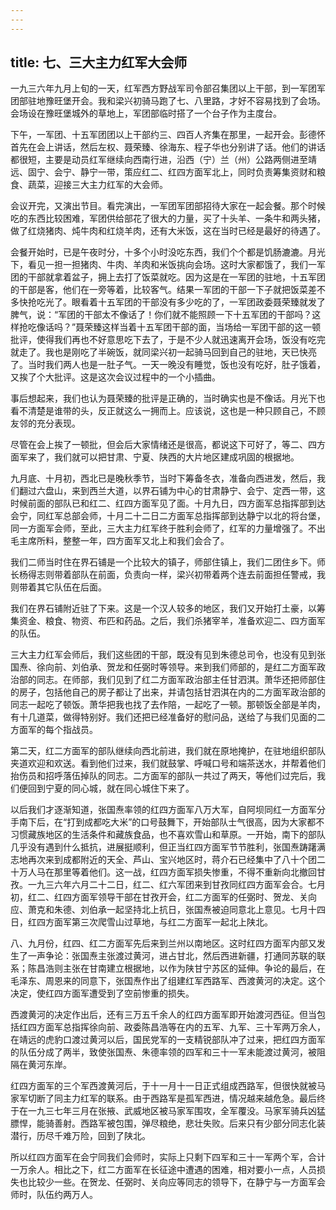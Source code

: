 ```yaml
---
---
---
```

title: 七、三大主力红军大会师
---



一九三六年九月上旬的一天，红军西方野战军司令部召集团以上干部，到一军团军团部驻地豫旺堡开会。我和梁兴初骑马跑了七、八里路，才好不容易找到了会场。会场设在豫旺堡城外的草地上，军团部临时搭了一个台子作为主度台。

下午，一军团、十五军团团以上干部约三、四百人齐集在那里，一起开会。彭德怀首先在会上讲话，然后左权、聂荣臻、徐海东、程子华也分别讲了话。他们的讲话都很短，主要是动员红军继续向西南行进，沿西（宁）兰（州）公路两侧进至靖远、固宁、会宁、静宁一带，策应红二、红四方面军北上，同时负责筹集资财和粮食、蔬菜，迎接三大主力红军的大会师。

会议开完，又演出节目。看完演出，一军团军团部招待大家在一起会餐。那个时候吃的东西比较困难，军团供给部花了很大的力量，买了十头羊、一条牛和两头猪，做了红烧猪肉、炖牛肉和红烧羊肉，还有大米饭，这在当时已经是最好的待遇了。

会餐开始时，已是午夜时分，十多个小时没吃东西，我们个个都是饥肠漉漉。月光下，看见一担一担猪肉、牛肉、羊肉和米饭挑向会场。这时大家都饿了，我们一军团的干部就拿着盆子，拥上去打了饭菜就吃。因为这是在一军团的驻地，十五军团的干部是客，他们在一旁等着，比较客气。结果一军团的干部一下子就把饭菜差不多快抢吃光了。眼看着十五军团的干部没有多少吃的了，一军团政委聂荣臻就发了脾气，说：“军团的干部太不像话了！你们就不能照顾一下十五军团的干部吗？这样抢吃像话吗？”聂荣臻这样当着十五军团干部的面，当场给一军团干部的这一顿批评，使得我们再也不好意思吃下去了，于是不少人就迅速离开会场，饭没有吃完就走了。我也是刚吃了半碗饭，就同梁兴初一起骑马回到自己的驻地，天已快亮了。当时我们两人也是一肚子气。一天一晚没有睡觉，饭也没有吃好，肚子饿着，又挨了个大批评。这是这次会议过程中的一个小插曲。

事后想起来，我们也认为聂荣臻的批评是正确的，当时确实也是不像话。月光下也看不清楚是谁带的头，反正就这么一拥而上。应该说，这也是一种只顾自己，不顾友邻的充分表现。

尽管在会上挨了一顿批，但会后大家情绪还是很高，都说这下可好了，等二、四方面军来了，我们就可以把甘肃、宁夏、陕西的大片地区建成巩固的根据地。

九月底、十月初，西北已是晚秋季节，当时下筹备冬衣，准备向西进发，然后，我们翻过六盘山，来到西兰大道，以界石铺为中心的甘肃静宁、会宁、定西一带，这时候前面的部队已和红二、红四方面军见了面。十月九日，四方面军总指挥部到达会宁，同红军总部会师，十月二十二日二方面军总指挥部到达静宁以北的将台堡，同一方面军会师，至此，三大主力红军终于胜利会师了，红军的力量增强了。不出毛主席所料，整整一年，四方面军又北上和我们会合了。

我们二师当时住在界石铺是一个比较大的镇子，师部住镇上，我们二团住乡下。师长杨得志则带着部队在前面，负责向一样，梁兴初带着两个连去前面担任警戒，我则带着其它队伍在后面。

我们在界石铺附近驻了下来。这是一个汉人较多的地区，我们又开始打土豪，以筹集资金、粮食、物资、布匹和药品。之后，我们杀猪宰羊，准备欢迎二、四方面军的队伍。

三大主力红军会师后，我们这些团的干部，既没有见到朱德总司令，也没有见到张国焘、徐向前、刘伯承、贺龙和任弼时等领导。来到我们师部的，是红二方面军政治部的同志。在师部，我们见到了红二方面军政治部主任甘泗淇。萧华还把师部住的房子，包括他自己的房子都让了出来，并请包括甘泗淇在内的二方面军政治部的同志一起吃了顿饭。萧华把我也找了去作陪，一起吃了一顿。那顿饭全部是羊肉，有十几道菜，做得特别好。我们还把已经准备好的慰问品，送给了与我们见面的二方面军的每个指战员。

第二天，红二方面军的部队继续向西北前进，我们就在原地掩护，在驻地组织部队夹道欢迎和欢送。看到他们过来，我们就鼓掌、呼喊口号和端茶送水，并帮着他们抬伤员和招呼落伍掉队的同志。二方面军的部队一共过了两天，等他们过完后，我们便回到宁夏的同心城，就在同心城住下来了。

以后我们才逐渐知道，张国焘率领的红四方面军八万大军，自阿坝同红一方面军分手南下后，在“打到成都吃大米”的口号鼓舞下，开始部队士气很高，因为大家都不习惯藏族地区的生活条件和藏族食品，也不喜欢雪山和草原。一开始，南下的部队几乎没有遇到什么抵抗，进展挺顺利，但正当红四方面军节节胜利，张国焘踌躇满志地再次来到成都附近的天全、芦山、宝兴地区时，蒋介石已经集中了八十个团二十万人马在那里等着他们。这一战，红四方面军损失惨重，不得不重新向北撤回甘孜。一九三六年六月二十二日，红二、红六军团来到甘孜同红四方面军会合。七月初，红二、红四方面军领导干部在甘孜开会，红二方面军的任弼时、贺龙、关向应、萧克和朱德、刘伯承一起坚持北上抗日，张国焘被迫同意北上意见。七月十四日，红四方面军第三次爬雪山过草地，与红二方面军一起北上陕北。

八、九月份，红四、红二方面军先后来到兰州以南地区。这时红四方面军内部又发生了一声争论：张国焘主张渡过黄河，进占甘北，然后西进新疆，打通同苏联的联系；陈昌浩则主张在甘南建立根据地，以作为陕甘宁苏区的延伸。争论的最后，在毛泽东、周恩来的同意下，张国焘作出了组建红军西路军、西渡黄河的决定。这个决定，使红四方面军遭受到了空前惨重的损失。

西渡黄河的决定作出后，还有三万五千余人的红四方面军即开始渡河西征。但当包括红四方面军总指挥徐向前、政委陈昌浩等在内的五军、九军、三十军两万余人，在靖远的虎豹口渡过黄河以后，国民党军的一支精锐部队冲了过来，把红四方面军的队伍分成了两半，致使张国焘、朱德率领的四军和三十一军未能渡过黄河，被阻隔在黄河东岸。

红四方面军的三个军西渡黄河后，于十一月十一日正式组成西路军，但很快就被马家军切断了同主力红军的联系。由于西路军是孤军西进，情况越来越危急。最后终于在一九三七年三月在张掖、武威地区被马家军围攻，全军覆没。马家军骑兵凶猛膘悍，能骑善射。西路军被包围，弹尽粮绝，悲壮失败。后来只有少部分同志化装潜行，历尽千难万险，回到了陕北。

所以红四方面军在会宁同我们会师时，实际上只剩下四军和三十一军两个军，合计一万余人。相比之下，红二方面军在长征途中遭遇的困难，相对要小一点，人员损失也比较少一些。在贺龙、任弼时、关向应等同志的领导下，在静宁与一方面军会师时，队伍约两万人。